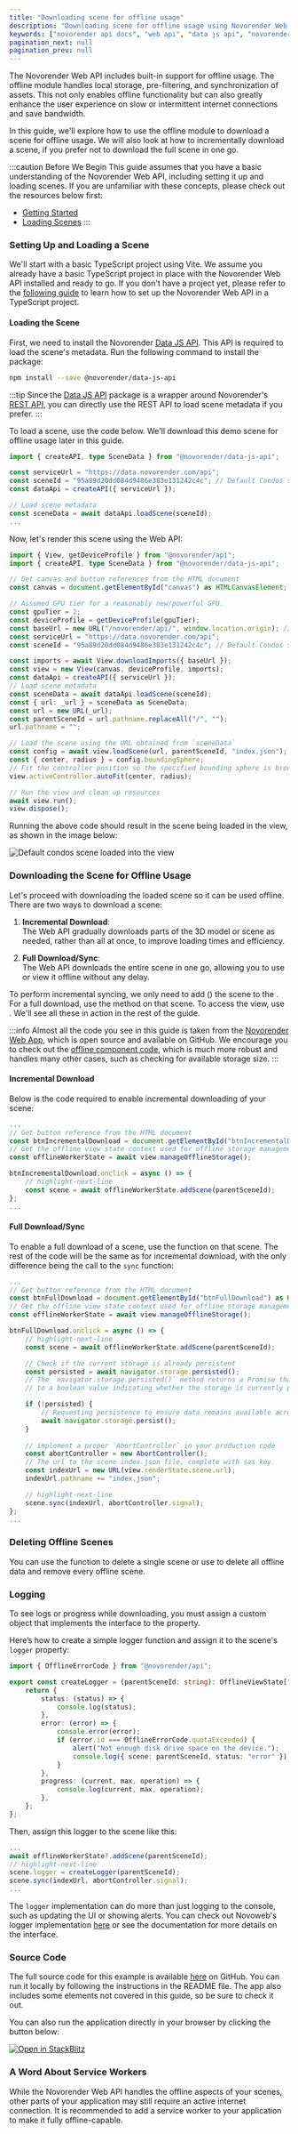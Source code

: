 ```yaml
---
title: "Downloading scene for offline usage"
description: "Downloading scene for offline usage using Novorender Web API"
keywords: ["novorender api docs", "web api", "data js api", "novorender offline scene download", "offline"]
pagination_next: null
pagination_prev: null
---
```


The Novorender Web API includes built-in support for offline usage. The offline module handles local storage, pre-filtering, and synchronization of assets. This not only enables offline functionality but can also greatly enhance the user experience on slow or intermittent internet connections and save bandwidth.

In this guide, we'll explore how to use the offline module to download a scene for offline usage. We will also look at how to incrementally download a scene, if you prefer not to download the full scene in one go.

:::caution Before We Begin
This guide assumes that you have a basic understanding of the Novorender Web API, including setting it up and loading scenes. If you are unfamiliar with these concepts, please check out the resources below first:
- [Getting Started](/docs/tutorial/getting_started)
- [Loading Scenes](/docs/guides/loading_scenes)
:::

### Setting Up and Loading a Scene

We'll start with a basic TypeScript project using Vite. We assume you already have a basic TypeScript project in place with the Novorender Web API installed and ready to go. If you don't have a project yet, please refer to the [following guide](/docs/tutorial/vite_getting_started) to learn how to set up the Novorender Web API in a TypeScript project.

#### Loading the Scene

First, we need to install the Novorender [Data JS API](https://docs.novorender.com/legacy/docs/data-js-api). This API is required to load the scene's metadata. Run the following command to install the package:

```bash npm2yarn
npm install --save @novorender/data-js-api
```

:::tip
Since the [Data JS API](https://docs.novorender.com/legacy/docs/data-js-api) package is a wrapper around Novorender's [REST API](https://docs.novorender.com/legacy/docs/category/data-rest-api-v1), you can directly use the REST API to load scene metadata if you prefer.
:::

To load a scene, use the code below. We'll download this demo scene for offline usage later in this guide.

```typescript title="main.ts"
import { createAPI, type SceneData } from "@novorender/data-js-api";

const serviceUrl = "https://data.novorender.com/api";
const sceneId = "95a89d20dd084d9486e383e131242c4c"; // Default Condos scene ID, which is public.
const dataApi = createAPI({ serviceUrl });

// Load scene metadata
const sceneData = await dataApi.loadScene(sceneId);
...
```

Now, let's render this scene using the Web API:

```typescript title="main.ts"
import { View, getDeviceProfile } from "@novorender/api";
import { createAPI, type SceneData } from "@novorender/data-js-api";

// Get canvas and button references from the HTML document
const canvas = document.getElementById("canvas") as HTMLCanvasElement;

// Assumed GPU tier for a reasonably new/powerful GPU.
const gpuTier = 2;  
const deviceProfile = getDeviceProfile(gpuTier);
const baseUrl = new URL("/novorender/api/", window.location.origin); // or whereever you copied the public/ files from the package.
const serviceUrl = "https://data.novorender.com/api";
const sceneId = "95a89d20dd084d9486e383e131242c4c"; // Default Condos scene ID, which is public.

const imports = await View.downloadImports({ baseUrl });
const view = new View(canvas, deviceProfile, imports);
const dataApi = createAPI({ serviceUrl });
// Load scene metadata
const sceneData = await dataApi.loadScene(sceneId);
const { url: _url } = sceneData as SceneData;
const url = new URL(_url);
const parentSceneId = url.pathname.replaceAll("/", "");
url.pathname = "";

// Load the scene using the URL obtained from `sceneData`
const config = await view.loadScene(url, parentSceneId, "index.json");
const { center, radius } = config.boundingSphere;
// Fit the controller position so the specified bounding sphere is brought into view.
view.activeController.autoFit(center, radius);

// Run the view and clean up resources
await view.run();
view.dispose();
```

Running the above code should result in the scene being loaded in the view, as shown in the image below:

![Default condos scene loaded into the view](../../static/assets/condos-offline-1.png)

### Downloading the Scene for Offline Usage

Let's proceed with downloading the loaded scene so it can be used offline. There are two ways to download a scene:

1. **Incremental Download**:  
   The Web API gradually downloads parts of the 3D model or scene as needed, rather than all at once, to improve loading times and efficiency.

2. **Full Download/Sync**:  
   The Web API downloads the entire scene in one go, allowing you to use or view it offline without any delay.

To perform incremental syncing, we only need to add (<CodeLink type="class" name="OfflineViewState.addScene"/>) the scene to the <CodeLink type="class" name="OfflineViewState"/>. For a full download, use the <CodeLink type="class" name="OfflineScene.sync"/> method on that scene. To access the view, use <CodeLink type="class" name="view.manageOfflineStorage"/>. We'll see all these in action in the rest of the guide.

:::info
Almost all the code you see in this guide is taken from the [Novorender Web App](https://github.com/novorender/novoweb), which is open source and available on GitHub. We encourage you to check out the [offline component code](https://github.com/novorender/novoweb/tree/develop/src/features/offline), which is much more robust and handles many other cases, such as checking for available storage size.
:::

#### Incremental Download

Below is the code required to enable incremental downloading of your scene:

```typescript title="main.ts"
...
// Get button reference from the HTML document
const btnIncrementalDownload = document.getElementById("btnIncrementalDownload") as HTMLButtonElement;
// Get the offline view state context used for offline storage management.
const offlineWorkerState = await view.manageOfflineStorage();

btnIncrementalDownload.onclick = async () => {
    // highlight-next-line
    const scene = await offlineWorkerState.addScene(parentSceneId);
};
...
```

#### Full Download/Sync

To enable a full download of a scene, use the <CodeLink type="class" name="OfflineScene.sync"/> function on that scene. The rest of the code will be the same as for incremental download, with the only difference being the call to the `sync` function:

```typescript title="main.ts"
...
// Get button reference from the HTML document
const btnFullDownload = document.getElementById("btnFullDownload") as HTMLButtonElement;
// Get the offline view state context used for offline storage management.
const offlineWorkerState = await view.manageOfflineStorage();

btnFullDownload.onclick = async () => {
    // highlight-next-line
    const scene = await offlineWorkerState.addScene(parentSceneId);

    // Check if the current storage is already persistent
    const persisted = await navigator.storage.persisted();
    // The `navigator.storage.persisted()` method returns a Promise that resolves
    // to a boolean value indicating whether the storage is currently persistent.

    if (!persisted) {
        // Requesting persistence to ensure data remains available across sessions.
        await navigator.storage.persist();
    }
    
    // implement a proper `AbortController` in your production code
    const abortController = new AbortController();
    // The url to the scene index.json file, complete with sas key.
    const indexUrl = new URL(view.renderState.scene.url);
    indexUrl.pathname += "index.json";

    // highlight-next-line
    scene.sync(indexUrl, abortController.signal);
};
...
```

### Deleting Offline Scenes

You can use the <CodeLink type="class" name="OfflineScene.delete"/> function to delete a single scene or use <CodeLink type="class" name="OfflineViewState.deleteAll"/> to delete all offline data and remove every offline scene.

### Logging

To see logs or progress while downloading, you must assign a custom object that implements the <CodeLink type="interface" name="Logger"/> interface to the <CodeLink type="class" name="OfflineScene.logger"/> property. 

Here’s how to create a simple logger function and assign it to the scene's `logger` property:

```typescript title="logger.ts"
import { OfflineErrorCode } from "@novorender/api";

export const createLogger = (parentSceneId: string): OfflineViewState["logger"] => {
    return {
        status: (status) => {
            console.log(status);
        },
        error: (error) => {
            console.error(error);
            if (error.id === OfflineErrorCode.quotaExceeded) {
                alert("Not enough disk drive space on the device.");
                console.log({ scene: parentSceneId, status: "error" });
            }
        },
        progress: (current, max, operation) => {
            console.log(current, max, operation);
        },
    };
};
```

Then, assign this logger to the scene like this:

```typescript title="main.ts"
...
await offlineWorkerState?.addScene(parentSceneId);
// highlight-next-line
scene.logger = createLogger(parentSceneId);
scene.sync(indexUrl, abortController.signal);
...
```

The `logger` implementation can do more than just logging to the console, such as updating the UI or showing alerts. You can check out Novoweb's logger implementation [here](https://github.com/novorender/novoweb/blob/820162835e2b4d2fe32c990a1dad41abda0d1a4f/src/features/offline/useHandleOffline.ts#L359) or see the documentation for more details on the <CodeLink type="interface" name="Logger"/> interface.

### Source Code

The full source code for this example is available [here](https://github.com/novorender/novorender-examples/tree/master/offline-demo-app) on GitHub. You can run it locally by following the instructions in the README file. The app also includes some elements not covered in this guide, so be sure to check it out.

You can also run the application directly in your browser by clicking the button below:

[![Open in StackBlitz](https://developer.stackblitz.com/img/open_in_stackblitz.svg)](https://stackblitz.com/github/novorender/novorender-examples/tree/master/offline-demo-app?file=src/main.ts)

### A Word About Service Workers

While the Novorender Web API handles the offline aspects of your scenes, other parts of your application may still require an active internet connection. It is recommended to add a service worker to your application to make it fully offline-capable.
